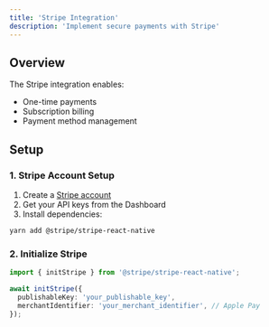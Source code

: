 ```yaml
---
title: 'Stripe Integration'
description: 'Implement secure payments with Stripe'
---
```


## Overview

The Stripe integration enables:
- One-time payments
- Subscription billing
- Payment method management

## Setup

### 1. Stripe Account Setup

1. Create a [Stripe account](https://stripe.com)
2. Get your API keys from the Dashboard
3. Install dependencies:

```bash
yarn add @stripe/stripe-react-native
```

### 2. Initialize Stripe

```typescript
import { initStripe } from '@stripe/stripe-react-native';

await initStripe({
  publishableKey: 'your_publishable_key',
  merchantIdentifier: 'your_merchant_identifier', // Apple Pay
});
``` 